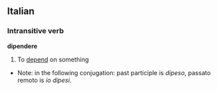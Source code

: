 ==Italian==
===Intransitive verb===
'''dipendere'''
# To [[depend]] on something
*Note: in the following conjugation: past participle is ''dipeso'', passato remoto is ''io dipesi''.
{{it-conj-ere|dipend|essere}}